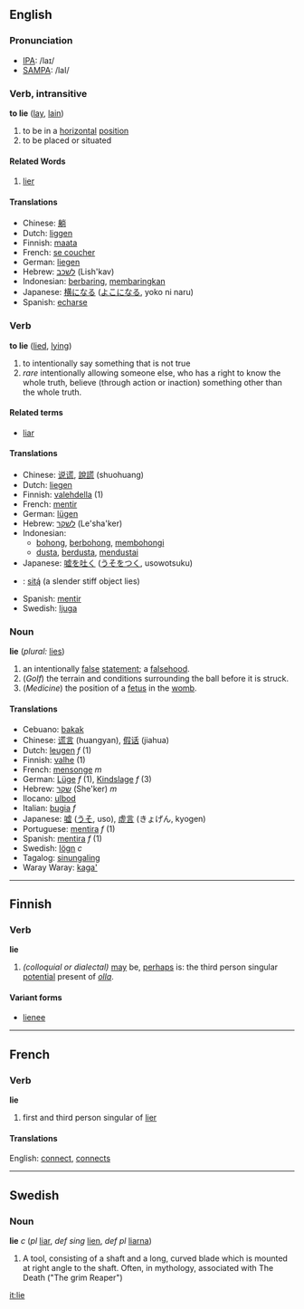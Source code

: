 ==English==
=== Pronunciation ===
*[[w:IPA|IPA]]: /laɪ/
*[[w:SAMPA|SAMPA]]: /laI/

=== Verb, intransitive ===

'''to lie''' ([[lay]], [[lain]])

# to be in a [[horizontal]] [[position]]
# to be placed or situated

==== Related Words ====

# [[lier]]

==== Translations ====
*Chinese: [[躺]]
*Dutch: [[liggen]]
*Finnish: [[maata]]
*French: [[se coucher]]
*German: [[liegen]]
*Hebrew: [[לשכב]] (Lish'kav)
*Indonesian: [[baring|berbaring]], [[baring|membaringkan]]
*Japanese: [[横になる]] ([[よこになる]], yoko ni naru)
*Spanish: [[echarse]]

=== Verb ===

'''to lie''' ([[lied]], [[lying]])
# to intentionally say something that is not true
# ''rare'' intentionally allowing someone else, who has a right to know the whole truth, believe (through action or inaction) something other than the whole truth.

==== Related terms ====
*[[liar]]

==== Translations ====
*Chinese: [[说谎]], [[說謊]] (shuohuang)
*Dutch: [[liegen]]
*Finnish: [[valehdella]] (1)
*French: [[mentir]]
*German: [[lügen]]
*Hebrew: [[לשקר]] (Le'sha'ker)
*Indonesian: 
** [[bohong]], [[bohong|berbohong]], [[bohong|membohongi]]
** [[dusta]], [[dusta|berdusta]], [[dusta|mendustai]]
*Japanese: [[嘘を吐く]] ([[うそをつく]], usowotsuku)
*{{nv}}: [[sitą́]] (a slender stiff object lies) 
*Spanish: [[mentir]]
*Swedish: [[ljuga]]

=== Noun ===
'''lie''' (''plural:'' [[lies]])

# an intentionally [[false]] [[statement]]; a [[falsehood]].
# (''Golf'') the terrain and conditions surrounding the ball before it is struck.
# (''Medicine'') the position of a [[fetus]] in the [[womb]].

==== Translations ====
*Cebuano: [[bakak]]
*Chinese: [[谎言]] (huangyan), [[假话]] (jiahua)
*Dutch: [[leugen]] ''f'' (1)
*Finnish: [[valhe]] (1)
*French: [[mensonge]] ''m''
*German: [[Lüge]] ''f'' (1), [[Kindslage]] ''f'' (3)
*Hebrew: [[שקר]] (She'ker) ''m''
*Ilocano: [[ulbod]]
*Italian: [[bugia]] ''f''
*Japanese: [[嘘]] ([[うそ]], uso), [[虚言]] (きょげん, kyogen)
*Portuguese: [[mentira]] ''f'' (1)
*Spanish: [[mentira]] ''f'' (1)
*Swedish: [[lögn]] ''c''
*Tagalog: [[sinungaling]]
*Waray Waray: [[kaga']]

----

==Finnish==

===Verb===
'''lie'''

# ''(colloquial or dialectal)'' [[may]] be, [[perhaps]] is: the third person singular [[potential]] present of ''[[olla]]''.

====Variant forms====
*[[lienee]]

----

==French==
===Verb===
'''lie'''

# first and third person singular of [[lier]]

====Translations====
English: [[connect]], [[connects]]
-----
==Swedish==
===Noun===
'''lie''' ''c'' (''pl'' [[liar]], ''def sing'' [[lien]], ''def pl'' [[liarna]])

#A tool, consisting of a shaft and a long, curved blade which is mounted at right angle to the shaft. Often, in mythology, associated with The Death ("The grim Reaper")

[[it:lie]]